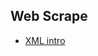 ## Web Scrape

  * [XML intro](http://www.stat.berkeley.edu/~statcur/Workshop2/Presentations/XML.pdf)
  
